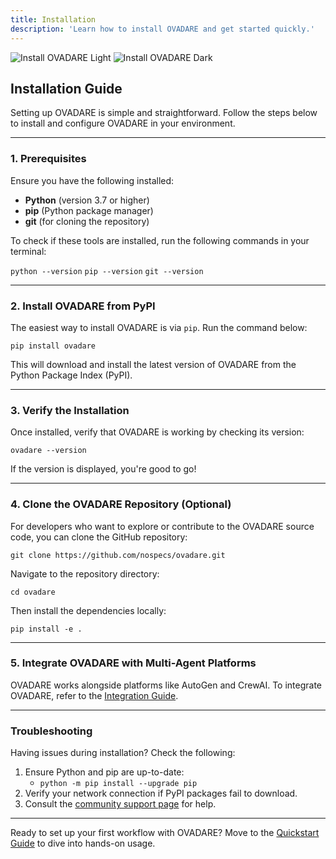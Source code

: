 ```yaml
---
title: Installation
description: 'Learn how to install OVADARE and get started quickly.'
---
```


<img alt="Install OVADARE Light" classname="block dark:hidden" src="/images/install-light.svg" />

<img alt="Install OVADARE Dark" classname="hidden dark:block" src="/images/install-dark.svg" />

## Installation Guide

Setting up OVADARE is simple and straightforward. Follow the steps below to install and configure OVADARE in your environment.

---

### 1. Prerequisites

Ensure you have the following installed:
- **Python** (version 3.7 or higher)
- **pip** (Python package manager)
- **git** (for cloning the repository)

To check if these tools are installed, run the following commands in your terminal:

```python --version```
```pip --version```
```git --version```

---

### 2. Install OVADARE from PyPI

The easiest way to install OVADARE is via `pip`. Run the command below:

```pip install ovadare```

This will download and install the latest version of OVADARE from the Python Package Index (PyPI).

---

### 3. Verify the Installation

Once installed, verify that OVADARE is working by checking its version:

```ovadare --version```

If the version is displayed, you're good to go!

---

### 4. Clone the OVADARE Repository (Optional)

For developers who want to explore or contribute to the OVADARE source code, you can clone the GitHub repository:

```git clone https://github.com/nospecs/ovadare.git```

Navigate to the repository directory:

```cd ovadare```

Then install the dependencies locally:

```pip install -e .```

---

### 5. Integrate OVADARE with Multi-Agent Platforms

OVADARE works alongside platforms like AutoGen and CrewAI. To integrate OVADARE, refer to the [Integration Guide](/how-to-guides/integrate-autogen).

---

### Troubleshooting

Having issues during installation? Check the following:
1. Ensure Python and pip are up-to-date:
   - ```python -m pip install --upgrade pip```
2. Verify your network connection if PyPI packages fail to download.
3. Consult the [community support page](/community) for help.

---

Ready to set up your first workflow with OVADARE? Move to the [Quickstart Guide](/get-started/quickstart) to dive into hands-on usage.
